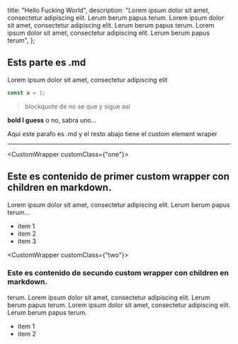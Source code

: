   title: "Hello Fucking World",
  description:
    "Lorem ipsum dolor sit amet, consectetur adipiscing elit. Lerum berum papus terum. Lorem ipsum dolor sit amet, consectetur adipiscing elit. Lerum berum papus terum. Lorem ipsum dolor sit amet, consectetur adipiscing elit. Lerum berum papus terum",
};


## Ests parte es .md

Lorem ipsum dolor sit amet, consectetur adipiscing elit

```jsx
const a = 1;
```

> blockquote de no se que
> y sigue asi

**bold I guess** o no, sabra uno...

Aqui este parafo es .md y el resto abajo tiene el custom element wraper

<hr />

<CustomWrapper customClass={"one"}>
## Este es contenido de primer custom wrapper con children en markdown.

Lorem ipsum dolor sit amet, consectetur adipiscing elit. Lerum berum papus terum...

- item 1
- item 2
- item 3

</CustomWrapper>

<CustomWrapper customClass={"two"}>
  ### Este es contenido de secundo custom wrapper con children en markdown.
  terum. Lorem ipsum dolor sit amet, consectetur adipiscing elit. Lerum berum
  papus terum. Lorem ipsum dolor sit amet, consectetur adipiscing elit. Lerum
  berum papus terum.

- item 1
- item 2

</CustomWrapper>
